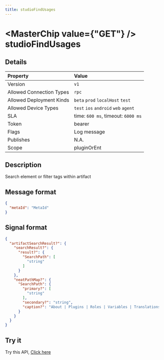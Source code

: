 ```yaml
---
title: studioFindUsages
---
```



# <MasterChip value={"GET"} /> studioFindUsages

## Details

| Property | Value | 
| :--- | :--- | 
| Version | `v1` |
| Allowed Connection Types | `rpc`  |
| Allowed Deployment Kinds | `beta` `prod` `localHost` `test`  |
| Allowed Device Types | `test` `ios` `android` `web` `agent`  |
| SLA | time: `600 ms`, timeout: `6000 ms` |
| Token | bearer |
| Flags | Log message |
| Publishes | N.A. |
| Scope | pluginOrEnt |


## Description

Search element or filter tags within artifact

## Message format

```json copy
{
  "metaId": "MetaId"
}
```

## Signal format

```json copy
{
  "artifactSearchResult?": {
    "searchResult?": {
      "result?": {
        "SearchPath": [
          "string"
        ]
      }
    },
    "neatPathMap?": {
      "SearchPath": {
        "primary?": [
          "string"
        ],
        "secondary?": "string",
        "caption?": "About | Plugins | Roles | Variables | Translations | Forms | Reports | Spreadsheets | Actions | Groups | Deeplinks | DriveSheets | Deploy | Automation | Admins | Users | Followers | Details | API | Resources | Store"
      }
    }
  }
}
```

## Try it

Try this API, [Click here](https://web.neome.ai/api?path=studio_studioMain_studioFindUsages)

